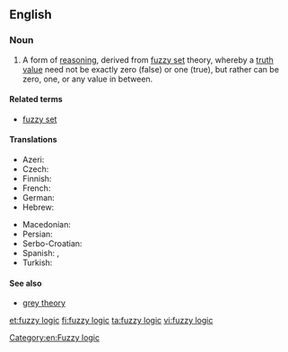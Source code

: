==English==

===Noun===
{{wikipedia}}
{{en-noun|head=[[fuzzy]] [[logic]]}}

# A form of [[reasoning]], derived from [[fuzzy set]] theory, whereby a [[truth value]] need not be exactly zero (false) or one (true), but rather can be zero, one, or any value in between.

====Related terms====
* [[fuzzy set]]

====Translations====
{{trans-top|logic based on the notion of fuzzy set}}
* Azeri: {{t-|az|qeyri-səlis məntiq}}
* Czech: {{t-|cs|fuzzy logika|f}}
* Finnish: {{t-|fi|sumea logiikka}}
* French: {{t+|fr|logique floue|f}}
* German: {{t-|de|Fuzzylogik}}
* Hebrew: {{t-|he|לוגיקה עמומה|f|tr=lógika amumá}}
{{trans-mid}}
* Macedonian: {{t-|mk|фази логика|f|tr=fázi lógika}}
* Persian: {{t-|fa|منطق فازی}}
* Serbo-Croatian: {{t-|sh|neizrazita logika|f}}
* Spanish: {{t-|es|lógica difusa|f}}, {{t-|es|lógica borrosa|f}}
* Turkish: {{t-|tr|bulanık mantık}}
{{trans-bottom}}

====See also====
* [[grey theory]]

[[Category:en:Fuzzy logic]]

[[et:fuzzy logic]]
[[fi:fuzzy logic]]
[[ta:fuzzy logic]]
[[vi:fuzzy logic]]